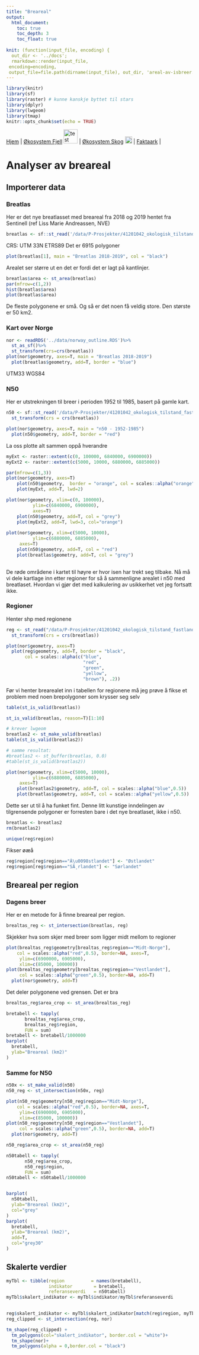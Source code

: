 ```yaml
---
title: "Breareal"
output:
  html_document:
    toc: true
    toc_depth: 3
    toc_float: true
    
knit: (function(input_file, encoding) {
  out_dir <- '../docs';
  rmarkdown::render(input_file,
 encoding=encoding,
 output_file=file.path(dirname(input_file), out_dir, 'areal-av-isbreer.html'))})
---
```


```r
library(knitr)
library(sf)
library(raster) # kunne kanskje byttet til stars
library(dplyr)
library(lwgeom)
library(tmap)
knitr::opts_chunk$set(echo = TRUE)
```


[Hjem](https://ninanor.github.io/IBECA) | 
[Økosystem Fjell](https://ninanor.github.io/IBECA/fjell)
![test](../figures/fjellLogo.png){width=1cm} |
[Økosystem Skog](https://ninanor.github.io/IBECA/skog)
![test](../figures/skogLogo.png){width=0.5cm} |
[Faktaark](https://ninanor.github.io/IBECA/faktaark) |


# Analyser av breareal

## Importerer data

### Breatlas

Her er det nye breatlasset med breareal fra 2018 og 2019 hentet fra Sentinell (ref Liss Marie Andreassen, NVE)
```r
breatlas <- sf::st_read('/data/P-Prosjekter/41201042_okologisk_tilstand_fastlandsnorge_2020_dataanaly/fjell2021/data/breatlas/breatlas_2018_2019/Breatlas_20182019_temp20210922_lma.shp')
```

CRS: UTM 33N ETRS89
Det er 6915 polygoner

```r
plot(breatlas[1], main = "Breatlas 2018-2019", col = "black")
```

Arealet ser større ut en det er fordi det er lagt på kantlinjer.

```r
breatlas$area <- st_area(breatlas)
par(mfrow=c(1,2))
hist(breatlas$area)
plot(breatlas$area)
```

De fleste polygonene er små. Og så er det noen få veldig store. Den største er 50 km2.


### Kart over Norge

```r
nor <- readRDS('../data/norway_outline.RDS')%>%
  st_as_sf()%>%
  st_transform(crs=crs(breatlas))
plot(nor$geometry, axes=T, main = "Breatlas 2018-2019")
  plot(breatlas$geometry, add=T, border = "blue")

```

UTM33 WGS84


### N50

Her er utstrekningen til breer i perioden 1952 til 1985, basert på gamle kart.
```r
n50 <- sf::st_read('/data/P-Prosjekter/41201042_okologisk_tilstand_fastlandsnorge_2020_dataanaly/fjell2021/data/breatlas/n50/cryoclim_GAO_NO_1952_1985_UTM_33N.shp')%>%
  st_transform(crs = crs(breatlas))

```

```r
plot(nor$geometry, axes=T, main = "n50 - 1952-1985")
  plot(n50$geometry, add=T, border = "red")
```

La oss plotte alt sammen oppå hverandre

```r

myExt <- raster::extent(c(0, 100000, 6840000, 6900000))
myExt2 <- raster::extent(c(5000, 10000, 6880000, 6885000))

par(mfrow=c(1,3))
plot(nor$geometry, axes=T)
    plot(n50$geometry,  border = "orange", col = scales::alpha("orange", 1), add=T)
    plot(myExt, add=T, lwd=2)

plot(nor$geometry, xlim=c(0, 100000),
          ylim=c(6840000, 6900000),
          axes=T)
    plot(n50$geometry, add=T, col = "grey")
    plot(myExt2, add=T, lwd=3, col="orange")
    
plot(nor$geometry, xlim=c(5000, 10000),
          ylim=c(6880000, 6885000),
     axes=T)
    plot(n50$geometry, add=T, col = "red")
    plot(breatlas$geometry, add=T, col = "grey")
    
```

De røde områdene i kartet til høyre er hvor isen har trekt seg tilbake. 
Nå må vi dele kartlage inn etter regioner for så å sammenligne arealet i n50 med breatlaset. Hvordan vi gjør det med kalkulering av usikkerhet vet jeg fortsatt ikke.


### Regioner
Henter shp med regionene

```r
reg <- st_read("/data/P-Prosjekter/41201042_okologisk_tilstand_fastlandsnorge_2020_dataanaly/FINAL/Raw_data/Geografisk_oppdeling/regioner_2010/regNorway_wgs84 - MERGED.shp")%>%
  st_transform(crs = crs(breatlas))
```


```r
plot(nor$geometry, axes=T)
  plot(reg$geometry, add=T, border = "black", 
       col = scales::alpha(c("blue", 
                             "red", 
                             "green",
                             "yellow",
                             "brown"), .2))
```

Før vi henter brearealet inn i tabellen for regionene må jeg prøve å fikse et problem med noen brepolygoner som krysser seg selv
```r
table(st_is_valid(breatlas))
```
```r
st_is_valid(breatlas, reason=T)[1:10]

```

```r
# krever lwgeom
breatlas2 <- st_make_valid(breatlas)
table(st_is_valid(breatlas2))

# samme resultat:
#breatlas2 <- st_buffer(breatlas, 0.0)
#table(st_is_valid(breatlas2))

```

```r
plot(nor$geometry, xlim=c(5000, 10000),
          ylim=c(6880000, 6885000),
     axes=T)
    plot(breatlas2$geometry, add=T, col = scales::alpha("blue",0.5))
    plot(breatlas$geometry, add=T, col = scales::alpha("yellow",0.5))
```

Dette ser ut til å ha funket fint. Denne litt kunstige inndelingen av tilgrensende polygoner er forresten bare i det nye breatlaset, ikke i n50.

```r
breatlas <- breatlas2
rm(breatlas2)
```

```r
unique(reg$region)
```

Fikser øæå
```r
reg$region[reg$region=="Ã\u0098stlandet"] <- "Østlandet"
reg$region[reg$region=="SÃ¸rlandet"] <- "Sørlandet"
```

## Breareal per region
### Dagens breer
Her er en metode for å finne breareal per region.

```r
brealtas_reg <- st_intersection(breatlas, reg)
```
Skjekker hva som skjer med breer som ligger midt mellom to regioner
```r
plot(brealtas_reg$geometry[brealtas_reg$region=="Midt-Norge"], 
    col = scales::alpha("red",0.5), border=NA, axes=T, 
     ylim=c(6900000, 6905000),
     xlim=c(85000, 100000))
plot(brealtas_reg$geometry[brealtas_reg$region=="Vestlandet"], 
     col = scales::alpha("green",0.5), border=NA, add=T)
  plot(nor$geometry, add=T)
```

Det deler polygonene ved grensen. Det er bra


```r
brealtas_reg$area_crop <- st_area(brealtas_reg)

bretabell <- tapply(
       brealtas_reg$area_crop,
       brealtas_reg$region,
       FUN = sum)
bretabell <- bretabell/1000000 
barplot(
  bretabell,
  ylab="Breareal (km2)"
)
```
### Samme for N50

```r
n50x <- st_make_valid(n50)
n50_reg <- st_intersection(n50x, reg)

```
```r
plot(n50_reg$geometry[n50_reg$region=="Midt-Norge"], 
    col = scales::alpha("red",0.5), border=NA, axes=T, 
     ylim=c(6900000, 6905000),
     xlim=c(85000, 100000))
plot(n50_reg$geometry[n50_reg$region=="Vestlandet"], 
     col = scales::alpha("green",0.5), border=NA, add=T)
  plot(nor$geometry, add=T)
```
```r
n50_reg$area_crop <- st_area(n50_reg)

n50tabell <- tapply(
       n50_reg$area_crop,
       n50_reg$region,
       FUN = sum)
n50tabell <- n50tabell/1000000 


barplot(
  n50tabell,
  ylab="Breareal (km2)",
  col="grey"
)
barplot(
  bretabell,
  ylab="Breareal (km2)",
  add=T,
  col="grey30"
)

```

## Skalerte verdier

```r
myTbl <- tibble(region          = names(bretabell),
                indikator        = bretabell,
                referanseverdi   = n50tabell)
myTbl$skalert_indikator <- myTbl$indikator/myTbl$referanseverdi
  
```
```r
reg$skalert_indikator <- myTbl$skalert_indikator[match(reg$region, myTbl$region)]
reg_clipped <- st_intersection(reg, nor)

tm_shape(reg_clipped) + 
  tm_polygons(col="skalert_indikator", border.col = "white")+
  tm_shape(nor)+
  tm_polygons(alpha = 0,border.col = "black")
```




